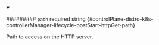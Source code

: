 
<details className="config-field" data-expandable="false" open>
<summary>

######### `path` <span className="config-field-required" data-required="false">required</span> <span className="config-field-type">string</span> <span className="config-field-default"></span> <span className="config-field-enum"></span> {#controlPlane-distro-k8s-controllerManager-lifecycle-postStart-httpGet-path}

Path to access on the HTTP server.

</summary>



</details>

